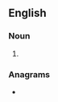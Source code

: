 ==English==

===Noun===
{{en-noun}}

# {{obsolete spelling of|damsel|lang=en}}

===Anagrams===
* {{anagrams|en|melados}}